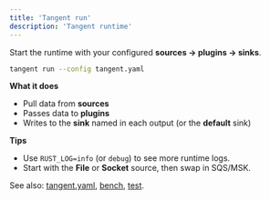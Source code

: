 ```yaml
---
title: 'Tangent run'
description: 'Tangent runtime'
---
```


Start the runtime with your configured **sources → plugins → sinks**.

```bash
tangent run --config tangent.yaml
````

**What it does**

* Pull data from **sources**
* Passes data to **plugins**
* Writes to the **sink** named in each output (or the **default** sink)

**Tips**

* Use `RUST_LOG=info` (or `debug`) to see more runtime logs.
* Start with the **File** or **Socket** source, then swap in SQS/MSK.

See also: [tangent.yaml](/cli/tangent.yaml), [bench](/cli/bench), [test](/cli/test).